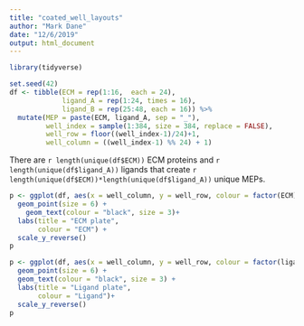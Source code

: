 ```yaml
---
title: "coated_well_layouts"
author: "Mark Dane"
date: "12/6/2019"
output: html_document
---
```


```r
library(tidyverse)


```

```r
set.seed(42)
df <- tibble(ECM = rep(1:16,  each = 24),
             ligand_A = rep(1:24, times = 16),
             ligand_B = rep(25:48, each = 16)) %>%
  mutate(MEP = paste(ECM, ligand_A, sep = "_"),
         well_index = sample(1:384, size = 384, replace = FALSE),
         well_row = floor((well_index-1)/24)+1,
         well_column = ((well_index-1) %% 24) + 1)

```

There are `r length(unique(df$ECM))` ECM proteins and `r length(unique(df$ligand_A))` ligands that create `r length(unique(df$ECM))*length(unique(df$ligand_A))` unique MEPs.  

```r
p <- ggplot(df, aes(x = well_column, y = well_row, colour = factor(ECM), label = ECM)) +
  geom_point(size = 6) +
    geom_text(colour = "black", size = 3)+
  labs(title = "ECM plate",
       colour = "ECM") +
  scale_y_reverse()
p

p <- ggplot(df, aes(x = well_column, y = well_row, colour = factor(ligand_A), label = ligand_A)) +
  geom_point(size = 6) +
  geom_text(colour = "black", size = 3) +
  labs(title = "Ligand plate",
       colour = "Ligand")+
  scale_y_reverse()
p

```